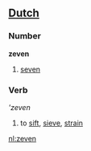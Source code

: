 ==[[Dutch]]==
===Number===
'''zeven'''
#[[seven]]

===Verb===
'''zeven''
#to [[sift]], [[sieve]], [[strain]]

[[nl:zeven]]